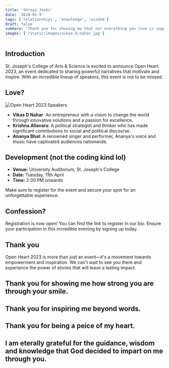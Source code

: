 ```yaml
---
title: 'Shreya Joshi'
date: '2024-01-9'
tags: ['relationships', 'knowledge', 'wisdom']
draft: false
summary: 'Thank you for showing me that not everything you love is supposed to be yours.'
images: ['/static/images/vikas-d-nahar.jpg']
---
```


## Introduction

St. Joseph's College of Arts & Science is excited to announce Open Heart 2023, an event dedicated to sharing powerful narratives that motivate and inspire. With an incredible lineup of speakers, this event is not to be missed.

## Love?

![Open Heart 2023 Speakers](/static/images/vikas-d-nahar.jpg)

- **Vikas D Nahar**: An entrepreneur with a vision to change the world through innovative solutions and a passion for excellence.
- **Krishna Allavaru**: A political strategist and thinker who has made significant contributions to social and political discourse.
- **Ananya Bhat**: A renowned singer and performer, Ananya's voice and music have captivated audiences nationwide.

## Development (not the coding kind lol)

- **Venue:** University Auditorium, St. Joseph's College
- **Date:** Tuesday, 11th April
- **Time:** 2:30 PM onwards

Make sure to register for the event and secure your spot for an unforgettable experience.

## Confession?

Registration is now open! You can find the link to register in our bio. Ensure your participation in this incredible evening by signing up today.

## Thank you

Open Heart 2023 is more than just an event—it's a movement towards empowerment and inspiration. We can't wait to see you there and experience the power of stories that will leave a lasting impact.

## Thank you for showing me how strong you are through your smile.

## Thank you for inspiring me beyond words.

## Thank you for being a peice of my heart.

## I am eterally grateful for the guidance, wisdom and knowledge that God decided to impart on me through you.
